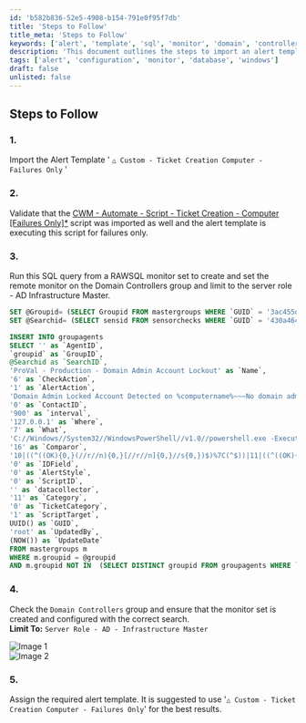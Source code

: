 ```yaml
---
id: 'b582b836-52e5-4908-b154-791e0f95f7db'
title: 'Steps to Follow'
title_meta: 'Steps to Follow'
keywords: ['alert', 'template', 'sql', 'monitor', 'domain', 'controllers', 'configuration']
description: 'This document outlines the steps to import an alert template and validate its execution for failures only, create a remote monitor for Domain Controllers, and ensure proper configuration and assignment of the alert template for effective monitoring.'
tags: ['alert', 'configuration', 'monitor', 'database', 'windows']
draft: false
unlisted: false
---
```

## Steps to Follow

### 1.
Import the Alert Template ' `△ Custom - Ticket Creation Computer - Failures Only` '

### 2.
Validate that the [CWM - Automate - Script - Ticket Creation - Computer [Failures Only]*](https://proval.itglue.com/DOC-5078775-13459854) script was imported as well and the alert template is executing this script for failures only.

### 3.
Run this SQL query from a RAWSQL monitor set to create and set the remote monitor on the Domain Controllers group and limit to the server role - AD Infrastructure Master.

```sql
SET @Groupid= (SELECT Groupid FROM mastergroups WHERE `GUID` = '3ac455da-f1fb-11e1-b4ec-1231391d2d19');
SET @Searchid= (SELECT sensid FROM sensorchecks WHERE `GUID` = '430a4640-9c97-4344-bfe8-7a786b110729');

INSERT INTO groupagents 
SELECT '' as `AgentID`,
`groupid` as `GroupID`,
@Searchid as `SearchID`,
'ProVal - Production - Domain Admin Account Lockout' as `Name`,
'6' as `CheckAction`,
'1' as `AlertAction`,
'Domain Admin Locked Account Detected on %computername%~~~No domain admin account locked. All good.!!!Domain Admin Locked Account Detected on %computername%~~~Domain Admin Locked Account Detected on %computername%. Refer to the below detail:%RESULT%.' as `AlertMessage`,
'0' as `ContactID`,
'900' as `interval`,
'127.0.0.1' as `Where`,
'7' as `What`,
'C://Windows//System32//WindowsPowerShell//v1.0//powershell.exe -ExecutionPolicy Bypass -Command "$st = (Get-Date).AddMinutes(-15); $r = Get-WinEvent -ErrorAction SilentlyContinue -FilterHashtable @{LogName = ''Security''; Id = 4740; StartTime = $st } | ForEach-Object {$ex = ([xml]$_.ToXml()).Event; $e = [ordered]@{EventDate = [DateTime]$ex.System.TimeCreated.SystemTime }; $ex.EventData.ChildNodes | ForEach-Object { $e[$_.Name] = $_.'#text' }; [PsCustomObject]$e};if ($r) {$domainAdmins = Get-ADGroupMember -Identity ''Domain Admins'' -Recursive | Select-Object -ExpandProperty SamAccountName; $lockedOutAdmins = $r | Where-Object { $domainAdmins -contains $_.TargetUserName };$lockedOutAdmins | ForEach-Object {$user = $_.TargetUserName; $lastLogin = (Get-ADUser -Identity $user -Properties LastLogonDate).LastLogonDate; $lockoutTime = $_.EventDate; $endpoint = $_.TargetDomainName; $domain = $_.SubjectDomainName; [PSCustomObject]@{Username = $user; LastLogin = $lastLogin; LockoutTime = $lockoutTime; Endpoint = $endpoint; Domain = $domain}} | Format-List}"' as `DataOut`,
'16' as `Comparor`,
'10|((^((OK){0,}(//r//n){0,}[//r//n]{0,}//s{0,})$)%7C(^$))|11|((^((OK){0,}(//r//n){0,}[//r//n]{0,}//s{0,})$)%7C(^$))%7C(^((//r//n){0,}[//r//n]{0,}//s{0,})Username)|10|^((//r//n){0,}[//r//n]{0,}//s{0,})Username' as `DataIn`,
'0' as `IDField`,
'0' as `AlertStyle`,
'0' as `ScriptID`,
'' as `datacollector`,
'11' as `Category`,
'0' as `TicketCategory`,
'1' as `ScriptTarget`,
UUID() as `GUID`,
'root' as `UpdatedBy`,
(NOW()) as `UpdateDate`
FROM mastergroups m
WHERE m.groupid = @groupid
AND m.groupid NOT IN  (SELECT DISTINCT groupid FROM groupagents WHERE `Name` = 'ProVal - Production - Domain Admin Account Lockout')
```

### 4.
Check the `Domain Controllers` group and ensure that the monitor set is created and configured with the correct search.  
**Limit To:** `Server Role - AD - Infrastructure Master`  

![Image 1](../../../static/img/Implement---Remote-Monitor---Domain-Admin-Account-Lockout/image_1.png)  
![Image 2](../../../static/img/Implement---Remote-Monitor---Domain-Admin-Account-Lockout/image_2.png)

### 5.
Assign the required alert template. It is suggested to use '`△ Custom - Ticket Creation Computer - Failures Only`' for the best results.












